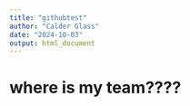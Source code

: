 ```yaml
---
title: "githubtest"
author: "Calder Glass"
date: "2024-10-03"
output: html_document
---
```


# where is my team????